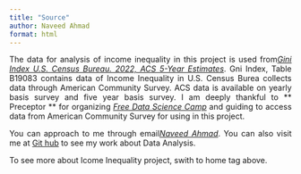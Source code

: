 ```yaml
---
title: "Source"
author: Naveed Ahmad
format: html
---
```


<div style="text-align: justify;">The data for analysis of income inequality in this project is used from[*Gini Index U.S. Census Bureau. 2022, ACS 5-Year Estimates*](https://data.census.gov.). Gni Index, Table B19083 contains data of Income Inequality in U.S. Census Burea collects data through American Community Survey. ACS data is available on yearly basis survey and five year basis survey. I am deeply thankful to ** Preceptor ** for organizing [*Free Data Science Camp*](https://www.free-datacamp.org/) and guiding to access data from American Community Survey for using in this project.
 
You can approach to me through email[*Naveed Ahmad*](naveedgill4u@yahoo.com). You can also visit me at [Git hub](https://github.com/naveedgill4u) to see my work about Data Analysis.

To see more about Icome Inequality project, swith to home tag above.
</div> 